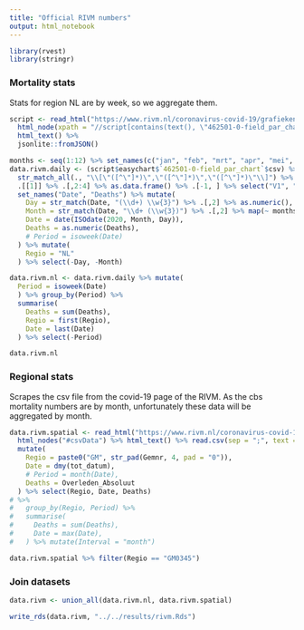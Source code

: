 ```yaml
---
title: "Official RIVM numbers"
output: html_notebook
---
```


```r
library(rvest)
library(stringr)
```

### Mortality stats

Stats for region NL are by week, so we aggregate them.

```r
script <- read_html("https://www.rivm.nl/coronavirus-covid-19/grafieken") %>%
  html_node(xpath = "//script[contains(text(), \"462501-0-field_par_chart\")]/text()") %>%
  html_text() %>%
  jsonlite::fromJSON()

months <- seq(1:12) %>% set_names(c("jan", "feb", "mrt", "apr", "mei", "jun", "jul", "aug", "sep", "okt", "nov", "dec"))
data.rivm.daily <- (script$easychart$`462501-0-field_par_chart`$csv) %>%
  str_match_all(., "\\[\"([^\"]*)\",\"([^\"]*)\",\"([^\"]*)\"\\]") %>%
  .[[1]] %>% .[,2:4] %>% as.data.frame() %>% .[-1, ] %>% select("V1", "V3") %>%
  set_names("Date", "Deaths") %>% mutate(
    Day = str_match(Date, "(\\d+) \\w{3}") %>% .[,2] %>% as.numeric(),
    Month = str_match(Date, "\\d+ (\\w{3})") %>% .[,2] %>% map(~ months[.x]) %>% as.numeric(),
    Date = date(ISOdate(2020, Month, Day)),
    Deaths = as.numeric(Deaths),
    # Period = isoweek(Date)
  ) %>% mutate(
    Regio = "NL"
  ) %>% select(-Day, -Month)

data.rivm.nl <- data.rivm.daily %>% mutate(
  Period = isoweek(Date)
  ) %>% group_by(Period) %>%
  summarise(
    Deaths = sum(Deaths),
    Regio = first(Regio),
    Date = last(Date)
  ) %>% select(-Period)

data.rivm.nl
```

### Regional stats

Scrapes the csv file from the covid-19 page of the RIVM.
As the cbs mortality numbers are by month, unfortunately these data will be aggregated by month.

```r
data.rivm.spatial <- read_html("https://www.rivm.nl/coronavirus-covid-19/actueel") %>%
  html_nodes("#csvData") %>% html_text() %>% read.csv(sep = ";", text = ., dec = ",") %>%
  mutate(
    Regio = paste0("GM", str_pad(Gemnr, 4, pad = "0")),
    Date = dmy(tot_datum),
    # Period = month(Date),
    Deaths = Overleden_Absoluut
  ) %>% select(Regio, Date, Deaths)
# %>% 
#   group_by(Regio, Period) %>% 
#   summarise(
#     Deaths = sum(Deaths),
#     Date = max(Date),
#   ) %>% mutate(Interval = "month")

data.rivm.spatial %>% filter(Regio == "GM0345")
```

### Join datasets

```r
data.rivm <- union_all(data.rivm.nl, data.rivm.spatial)

write_rds(data.rivm, "../../results/rivm.Rds")
```

